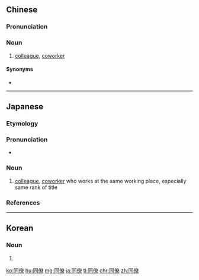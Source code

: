 ==Chinese==
{{zh-forms}}

===Pronunciation===
{{zh-pron
|m=tóngliáo
|c=tung4 liu4
|h=pfs=thùng-liàu
|mn=tông-liâu
|cat=n
}}

===Noun===
{{zh-noun}}

# [[colleague]], [[coworker]]

====Synonyms====
* {{zh-l|同事}}

----

==Japanese==
{{ja-kanjitab|どう|りょう|yomi=on}}

===Etymology===
{{compound|ja|同|僚|tr1=dō|tr2=ryō|t1=same|t2=colleague}}

===Pronunciation===
* {{ja-pron|どうりょう|y=o|acc=0|acc_ref=NHK}}

===Noun===
{{ja-noun|どうりょう}}

# [[colleague]], [[coworker]] who works at the same working place, especially same rank of title

===References===
<references/>

----

==Korean==
{{ko-hanjatab}}

===Noun===
{{ko-noun|hj|hangeul=동료}}

# {{hanja form of|동료|[[colleague]], [[coworker]]}}

[[ko:同僚]]
[[hu:同僚]]
[[mg:同僚]]
[[ja:同僚]]
[[tl:同僚]]
[[chr:同僚]]
[[zh:同僚]]